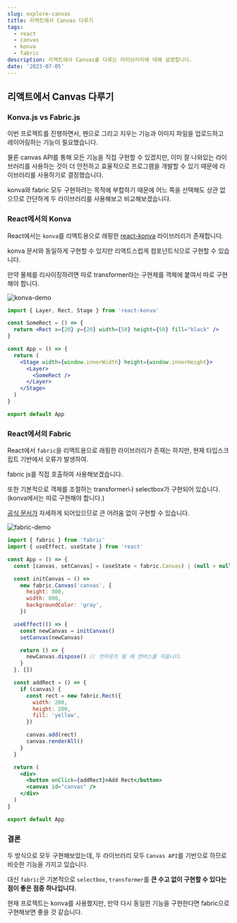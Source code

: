 ```yaml
---
slug: explore-canvas
title: 리액트에서 Canvas 다루기
tags:
  - react
  - canvas
  - konva
  - fabric
description: 리액트에서 Canvas를 다루는 라이브러리에 대해 설명합니다.
date: '2023-07-05'
---
```


## 리액트에서 Canvas 다루기

### Konva.js vs Fabric.js

이번 프로젝트를 진행하면서, 펜으로 그리고 지우는 기능과 이미지 파일을 업로드하고 레이어링하는 기능이 필요했습니다.

물론 canvas API를 통해 모든 기능을 직접 구현할 수 있겠지만, 이미 잘 나와있는 라이브러리를 사용하는 것이 더 안전하고 효율적으로 프로그램을 개발할 수 있기 때문에 라이브러리를 사용하기로 결정했습니다.

konva와 fabric 모두 구현하려는 목적에 부합하기 때문에 어느 쪽을 선택해도 상관 없으므로 간단하게 두 라이브러리를 사용해보고 비교해보겠습니다.

### React에서의 Konva

React에서는 `konva`를 리액트용으로 래핑한 [react-konva](https://github.com/konvajs/react-konva) 라이브러리가 존재합니다.

konva 문서와 동일하게 구현할 수 있지만 리액트스럽게 컴포넌트식으로 구현할 수 있습니다.

만약 물체를 리사이징하려면 따로 transformer라는 구현체를 객체에 붙여서 따로 구현해야 합니다.

![konva-demo](/public/posts/explore-canvas/konva-demo.png)

```jsx title="konva"
import { Layer, Rect, Stage } from 'react-konva'

const SomeRect = () => {
  return <Rect x={20} y={20} width={50} height={50} fill="black" />
}

const App = () => {
  return (
    <Stage width={window.innerWidth} height={window.innerHeight}>
      <Layer>
        <SomeRect />
      </Layer>
    </Stage>
  )
}

export default App
```

### React에서의 Fabric

React에서 `fabric`을 리액트용으로 래핑한 라이브러리가 존재는 하지만, 현재 타입스크립트 기반에서 오류가 발생하여.

fabric js를 직접 호출하여 사용해보겠습니다.

또한 기본적으로 객체를 조절하는 transformer나 selectbox가 구현되어 있습니다. (konva에서는 따로 구현해야 합니다.)

[공식 문서가](http://fabricjs.com/) 자세하게 되어있으므로 큰 어려움 없이 구현할 수 있습니다.

![fabric-demo](/public/posts/explore-canvas/fabric-demo.png)

```jsx title="fabric"
import { fabric } from 'fabric'
import { useEffect, useState } from 'react'

const App = () => {
  const [canvas, setCanvas] = (useState < fabric.Canvas) | (null > null)

  const initCanvas = () =>
    new fabric.Canvas('canvas', {
      height: 800,
      width: 800,
      backgroundColor: 'gray',
    })

  useEffect(() => {
    const newCanvas = initCanvas()
    setCanvas(newCanvas)

    return () => {
      newCanvas.dispose() // 언마운트 될 때 캔버스를 지웁니다.
    }
  }, [])

  const addRect = () => {
    if (canvas) {
      const rect = new fabric.Rect({
        width: 200,
        height: 200,
        fill: 'yellow',
      })

      canvas.add(rect)
      canvas.renderAll()
    }
  }

  return (
    <div>
      <button onClick={addRect}>Add Rect</button>
      <canvas id="canvas" />
    </div>
  )
}

export default App
```

### 결론

두 방식으로 모두 구현해보았는데, 두 라이브러리 모두 `Canvas API`를 기반으로 하므로 비슷한 기능을 가지고 있습니다.

대신 `fabric`은 기본적으로 `selectbox`, `transformer`를 **큰 수고 없이 구현할 수 있다는 점이 좋은 점중 하나입니다.**

현재 프로젝트는 konva를 사용했지만, 만약 다시 동일한 기능을 구현한다면 fabric으로 구현해보면 좋을 것 같습니다.
